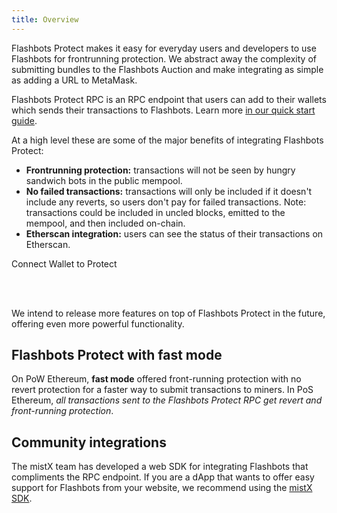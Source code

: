 ```yaml
---
title: Overview
---
```



Flashbots Protect makes it easy for everyday users and developers to use Flashbots for frontrunning protection. We abstract away the complexity of submitting bundles to the Flashbots Auction and make integrating as simple as adding a URL to MetaMask.

Flashbots Protect RPC is an RPC endpoint that users can add to their wallets which sends their transactions to Flashbots. Learn more [in our quick start guide](/flashbots-protect/rpc/quick-start).

At a high level these are some of the major benefits of integrating Flashbots Protect:

- **Frontrunning protection:** transactions will not be seen by hungry sandwich bots in the public mempool.
- **No failed transactions:** transactions will only be included if it doesn't include any reverts, so users don't pay for failed transactions. Note: transactions could be included in uncled blocks, emitted to the mempool, and then included on-chain.
- **Etherscan integration:** users can see the status of their transactions on Etherscan.

<ProtectButton>Connect Wallet to Protect</ProtectButton>

<br /><br />

We intend to release more features on top of Flashbots Protect in the future, offering even more powerful functionality.

## Flashbots Protect with fast mode

On PoW Ethereum, **fast mode** offered front-running protection with no revert protection for a faster way to submit transactions to miners.
In PoS Ethereum, _all transactions sent to the Flashbots Protect RPC get revert and front-running protection_.

## Community integrations

The mistX team has developed a web SDK for integrating Flashbots that compliments the RPC endpoint. If you are a dApp that wants to offer easy support for Flashbots from your website, we recommend using the [mistX SDK](https://mistx.stoplight.io/docs/mistx).
